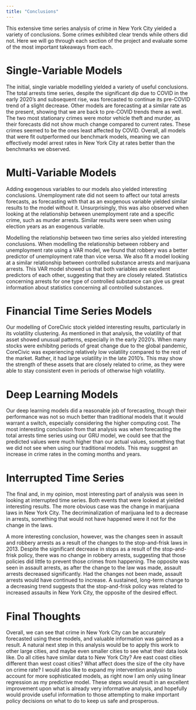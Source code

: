 ```yaml
---
title: "Conclusions"
---
```


This extensive time series analysis of crime in New York City yielded a variety of conclusions. Some crimes exhibited clear trends while others did not. Here we will go through each section of the project and evaluate some of the most important takeaways from each. 

# Single-Variable Models

The initial, single variable modelling yielded a variety of useful conclusions. The total arrests time series, despite the significant dip due to COVID in the early 2020's and subsequent rise, was forecasted to continue its pre-COVID trend of a slight decrease. Other models are forecasting at a similar rate as the present, showing that we are back to pre-COVID trends there as well. The two most stationary crimes were motor vehicle theft and murder, as their forecasts did not show much change compared to current rates. These crimes seemed to be the ones least affected by COVID. Overall, all models that were fit outperformed our benchmark models, meaning we can effectively model arrest rates in New York City at rates better than the benchmarks we observed. 

# Multi-Variable Models

Adding exogenous variables to our models also yielded interesting conclusions. Unemployment rate did not seem to affect our total arrests forecasts, as forecasting with that as an exogenous variable yielded similar results to the model without it. Unsurprisingly, this was also observed when looking at the relationship between unemployment rate and a specific crime, such as murder arrests. Similar results were seen when using election years as an exogenous variable.

Modelling the relationship between two time series also yielded interesting conclusions. When modelling the relationship between robbery and unemployment rate using a VAR model, we found that robbery was a better predictor of unemployment rate than vice versa. We also fit a model looking at a similar relationship between controlled substance arrests and marijuana arrests. This VAR model showed us that both variables are excellent predictors of each other, suggesting that they are closely related. Statistics concerning arrests for one type of controlled substance can give us great information about statistics concerning all controlled substances. 

# Financial Time Series Models

Our modelling of CoreCivic stock yielded interesting results, particularly in its volatility clustering. As mentioned in that analysis, the volatility of that asset showed unusual patterns, especially in the early 2020's. When many stocks were exhibitng periods of great change due to the global pandemic, CoreCivic was experiencing relatively low volatility compared to the rest of the market. Rather, it had large volatility in the late 2010's. This may show the strength of these assets that are closely related to crime, as they were able to stay consistent even in periods of otherwise high volatility. 

# Deep Learning Models

Our deep learning models did a reasonable job of forecasting, though their performance was not so much better than traditional models that it would warrant a switch, especially considering the higher computing cost. The most interesting conclusion from that analysis was when forecasting the total arrests time series using our GRU model, we could see that the predicted values were much higher than our actual values, something that we did not see when using our traditional models. This may suggest an increase in crime rates in the coming months and years. 

# Interrupted Time Series

The final and, in my opinion, most interesting part of analysis was seen in looking at interrupted time series. Both events that were looked at yielded interesting results. The more obvious case was the change in marijuana laws in New York City. The decriminalization of marijuana led to a decrease in arrests, something that would not have happened were it not for the change in the laws.

A more interesting conclusion, however, was the changes seen in assault and robbery arrests as a result of the changes to the stop-and-frisk laws in 2013. Despite the significant decrease in stops as a result of the stop-and-frisk policy, there was no change in robbery arrests, suggesting that those policies did little to prevent those crimes from happening. The opposite was seen in assault arrests, as after the change to the law was made, assault arrests decreased significantly. Had the changes not been made, assault arrests would have continued to increase. A sustained, long-term change to a decreasing trend suggests that the stop-and-frisk policy was related to increased assaults in New York City, the opposite of the desired effect. 

# Final Thoughts

Overall, we can see that crime in New York City can be accurately forecasted using these models, and valuable information was gained as a result. A natural next step in this analysis would be to apply this work to other large cities, and maybe even smaller cities to see what their data look like. Do all cities have similar data to New York City? Are east coast cities different than west coast cities? What affect does the size of the city have on crime rate? I would also like to expand my intervention analysis to account for more sophisticated models, as right now I am only using linear regression as my predictive model. These steps would result in an excellent improvement upon what is already very informative analysis, and hopefully would provide useful information to those attempting to make important policy decisions on what to do to keep us safe and prosperous.
